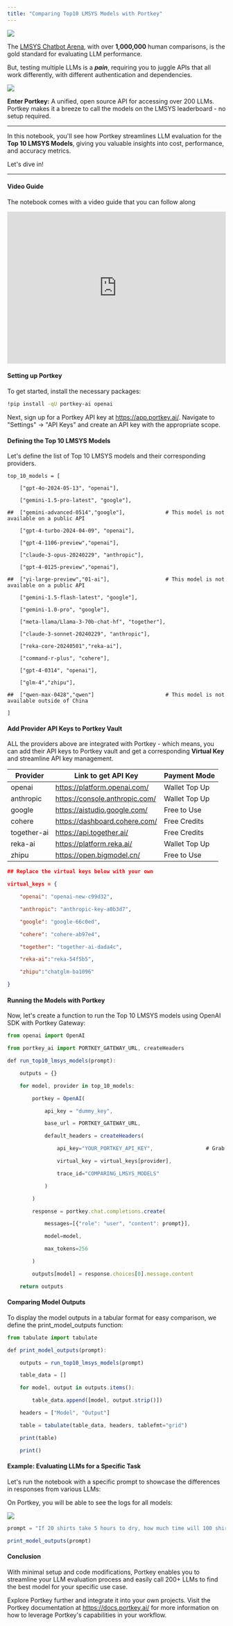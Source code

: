 ```yaml
---
title: "Comparing Top10 LMSYS Models with Portkey"
---
```


[![](/images/guides/colab-badge.svg)](https://colab.research.google.com/drive/1mBr22Ov8xN6Piy6M38Tr5wOYjpmT%5FIoH#scrollTo=pNpHQn6FlCL1)

The [LMSYS Chatbot Arena](https://chat.lmsys.org/?leaderboard), with over **1,000,000** human comparisons, is the gold standard for evaluating LLM performance.

But, testing multiple LLMs is a _**pain**_, requiring you to juggle APIs that all work differently, with different authentication and dependencies.

<Frame>
    <img src="/images/guides/use-case-4.avif"/>
</Frame>

**Enter Portkey:** A unified, open source API for accessing over 200 LLMs. Portkey makes it a breeze to call the models on the LMSYS leaderboard - no setup required.

---

In this notebook, you'll see how Portkey streamlines LLM evaluation for the **Top 10 LMSYS Models**, giving you valuable insights into cost, performance, and accuracy metrics.

Let's dive in!

---

#### Video Guide

The notebook comes with a video guide that you can follow along

<iframe width="100%" height="350" src="https://www.youtube.com/embed/A1ZJV1ML2qI?si=e93-f-b1N-GzGLcO" title="YouTube video player" frameborder="0" allow="accelerometer; autoplay; clipboard-write; encrypted-media; gyroscope; picture-in-picture; web-share" referrerpolicy="strict-origin-when-cross-origin" allowfullscreen></iframe>

#### Setting up Portkey

To get started, install the necessary packages:

```Bash
!pip install -qU portkey-ai openai
```

Next, sign up for a Portkey API key at https://app.portkey.ai/. Navigate to "Settings" -> "API Keys" and create an API key with the appropriate scope.

#### Defining the Top 10 LMSYS Models

Let's define the list of Top 10 LMSYS models and their corresponding providers.



```JS
top_10_models = [

    ["gpt-4o-2024-05-13", "openai"],

    ["gemini-1.5-pro-latest", "google"],

##  ["gemini-advanced-0514","google"],             # This model is not available on a public API

    ["gpt-4-turbo-2024-04-09", "openai"],

    ["gpt-4-1106-preview","openai"],

    ["claude-3-opus-20240229", "anthropic"],

    ["gpt-4-0125-preview","openai"],

##  ["yi-large-preview","01-ai"],                  # This model is not available on a public API

    ["gemini-1.5-flash-latest", "google"],

    ["gemini-1.0-pro", "google"],

    ["meta-llama/Llama-3-70b-chat-hf", "together"],

    ["claude-3-sonnet-20240229", "anthropic"],

    ["reka-core-20240501","reka-ai"],

    ["command-r-plus", "cohere"],

    ["gpt-4-0314", "openai"],

    ["glm-4","zhipu"],

##  ["qwen-max-0428","qwen"]                       # This model is not available outside of China

]
```

#### Add Provider API Keys to Portkey Vault

ALL the providers above are integrated with Portkey - which means, you can add their API keys to Portkey vault and get a corresponding **Virtual Key** and streamline API key management.

| Provider    | Link to get API Key            | Payment Mode    |
| ----------- | ------------------------------ | --------------- |
| openai      | https://platform.openai.com/   | Wallet Top Up   |
| anthropic   | https://console.anthropic.com/ | Wallet Top Up   |
| google      | https://aistudio.google.com/   | <Icon icon="sack-dollar" /> Free to Use  |
| cohere      | https://dashboard.cohere.com/  | <Icon icon="sack-dollar" /> Free Credits |
| together-ai | https://api.together.ai/       | <Icon icon="sack-dollar" /> Free Credits |
| reka-ai     | https://platform.reka.ai/      | Wallet Top Up   |
| zhipu       | https://open.bigmodel.cn/      | <Icon icon="sack-dollar" /> Free to Use  |



```JSON
## Replace the virtual keys below with your own

virtual_keys = {

    "openai": "openai-new-c99d32",

    "anthropic": "anthropic-key-a0b3d7",

    "google": "google-66c0ed",

    "cohere": "cohere-ab97e4",

    "together": "together-ai-dada4c",

    "reka-ai":"reka-54f5b5",

    "zhipu":"chatglm-ba1096"

}
```

#### Running the Models with Portkey

Now, let's create a function to run the Top 10 LMSYS models using OpenAI SDK with Portkey Gateway:



```js
from openai import OpenAI

from portkey_ai import PORTKEY_GATEWAY_URL, createHeaders

def run_top10_lmsys_models(prompt):

    outputs = {}

    for model, provider in top_10_models:

        portkey = OpenAI(

            api_key = "dummy_key",

            base_url = PORTKEY_GATEWAY_URL,

            default_headers = createHeaders(

                api_key="YOUR_PORTKEY_API_KEY",                 # Grab from https://app.portkey.ai/

                virtual_key = virtual_keys[provider],

                trace_id="COMPARING_LMSYS_MODELS"

            )

        )

        response = portkey.chat.completions.create(

            messages=[{"role": "user", "content": prompt}],

            model=model,

            max_tokens=256

        )

        outputs[model] = response.choices[0].message.content

    return outputs
```

#### Comparing Model Outputs

To display the model outputs in a tabular format for easy comparison, we define the print\_model\_outputs function:



```js
from tabulate import tabulate

def print_model_outputs(prompt):

    outputs = run_top10_lmsys_models(prompt)

    table_data = []

    for model, output in outputs.items():

        table_data.append([model, output.strip()])

    headers = ["Model", "Output"]

    table = tabulate(table_data, headers, tablefmt="grid")

    print(table)

    print()
```

#### Example: Evaluating LLMs for a Specific Task

Let's run the notebook with a specific prompt to showcase the differences in responses from various LLMs:

On Portkey, you will be able to see the logs for all models:
<Frame>
    <img src="/images/guides/use-case-5.webp" />
</Frame>



```js
prompt = "If 20 shirts take 5 hours to dry, how much time will 100 shirts take to dry?"

print_model_outputs(prompt)
```

#### Conclusion

With minimal setup and code modifications, Portkey enables you to streamline your LLM evaluation process and easily call 200+ LLMs to find the best model for your specific use case.

Explore Portkey further and integrate it into your own projects. Visit the Portkey documentation at https://docs.portkey.ai/ for more information on how to leverage Portkey's capabilities in your workflow.
